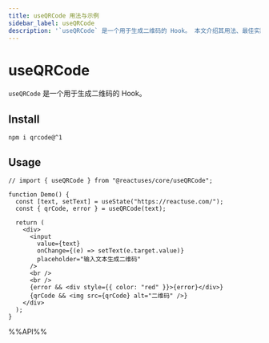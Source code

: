 ```yaml
---
title: useQRCode 用法与示例
sidebar_label: useQRCode
description: '`useQRCode` 是一个用于生成二维码的 Hook。 本文介绍其用法、最佳实践与代码示例。'
---
```

# useQRCode

`useQRCode` 是一个用于生成二维码的 Hook。

## Install

```shell
npm i qrcode@^1
```

## Usage

```tsx live 
// import { useQRCode } from "@reactuses/core/useQRCode";

function Demo() {
  const [text, setText] = useState("https://reactuse.com/");
  const { qrCode, error } = useQRCode(text);

  return (
    <div>
      <input
        value={text}
        onChange={(e) => setText(e.target.value)}
        placeholder="输入文本生成二维码"
      />
      <br />
      <br />
      {error && <div style={{ color: "red" }}>{error}</div>}
      {qrCode && <img src={qrCode} alt="二维码" />}
    </div>
  );
}
```

%%API%%
